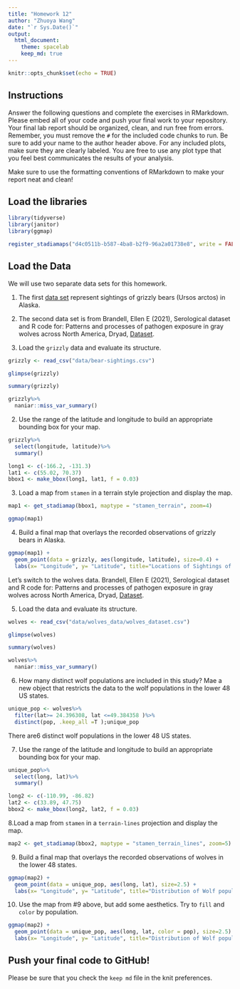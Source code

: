 ```yaml
---
title: "Homework 12"
author: "Zhuoya Wang"
date: "`r Sys.Date()`"
output:
  html_document: 
    theme: spacelab
    keep_md: true
---
```


```r
knitr::opts_chunk$set(echo = TRUE)
```

## Instructions
Answer the following questions and complete the exercises in RMarkdown. Please embed all of your code and push your final work to your repository. Your final lab report should be organized, clean, and run free from errors. Remember, you must remove the `#` for the included code chunks to run. Be sure to add your name to the author header above. For any included plots, make sure they are clearly labeled. You are free to use any plot type that you feel best communicates the results of your analysis.  

Make sure to use the formatting conventions of RMarkdown to make your report neat and clean!  

## Load the libraries  
```r
library(tidyverse)
library(janitor)
library(ggmap)
``` 


```r
register_stadiamaps("d4c0511b-b587-4ba8-b2f9-96a2a01738e8", write = FALSE)
```

## Load the Data
We will use two separate data sets for this homework.  

1. The first [data set](https://rcweb.dartmouth.edu/~f002d69/workshops/index_rspatial.html) represent sightings of grizzly bears (Ursos arctos) in Alaska.  

2. The second data set is from Brandell, Ellen E (2021), Serological dataset and R code for: Patterns and processes of pathogen exposure in gray wolves across North America, Dryad, [Dataset](https://doi.org/10.5061/dryad.5hqbzkh51).  

1. Load the `grizzly` data and evaluate its structure.  
```r
grizzly <- read_csv("data/bear-sightings.csv")
```

```r
glimpse(grizzly)
```

```r
summary(grizzly)
```

```r
grizzly%>%
  naniar::miss_var_summary()
```

2. Use the range of the latitude and longitude to build an appropriate bounding box for your map. 
```r
grizzly%>%
  select(longitude, latitude)%>%
  summary()
```

```r
long1 <- c(-166.2, -131.3)
lat1 <- c(55.02, 70.37)
bbox1 <- make_bbox(long1, lat1, f = 0.03)
```



3. Load a map from `stamen` in a terrain style projection and display the map.  
```r
map1 <- get_stadiamap(bbox1, maptype = "stamen_terrain", zoom=4)
```


```r
ggmap(map1)
```

4. Build a final map that overlays the recorded observations of grizzly bears in Alaska.  
```r
ggmap(map1) + 
  geom_point(data = grizzly, aes(longitude, latitude), size=0.4) +
  labs(x= "Longitude", y= "Latitude", title="Locations of Sightings of grizzly bears")
```

Let's switch to the wolves data. Brandell, Ellen E (2021), Serological dataset and R code for: Patterns and processes of pathogen exposure in gray wolves across North America, Dryad, [Dataset](https://doi.org/10.5061/dryad.5hqbzkh51).  

5. Load the data and evaluate its structure.  
```r
wolves <- read_csv("data/wolves_data/wolves_dataset.csv")
```

```r
glimpse(wolves)
```

```r
summary(wolves)
```

```r
wolves%>%
  naniar::miss_var_summary()
```


6. How many distinct wolf populations are included in this study? Mae a new object that restricts the data to the wolf populations in the lower 48 US states.  
```r
unique_pop <- wolves%>%
  filter(lat>= 24.396308, lat <=49.384358 )%>%
  distinct(pop, .keep_all =T );unique_pop

```
There are6 distinct wolf populations in the lower 48 US states. 


7. Use the range of the latitude and longitude to build an appropriate bounding box for your map. 

```r
unique_pop%>%
  select(long, lat)%>%
  summary()
```

```r
long2 <- c(-110.99, -86.82)
lat2 <- c(33.89, 47.75)
bbox2 <- make_bbox(long2, lat2, f = 0.03)
```


8.Load a map from `stamen` in a `terrain-lines` projection and display the map.  
```r
map2 <- get_stadiamap(bbox2, maptype = "stamen_terrain_lines", zoom=5)
```

9. Build a final map that overlays the recorded observations of wolves in the lower 48 states.  

```r
ggmap(map2) + 
  geom_point(data = unique_pop, aes(long, lat), size=2.5) +
  labs(x= "Longitude", y= "Latitude", title="Distribution of Wolf population in Lower 48 States")
```


10. Use the map from #9 above, but add some aesthetics. Try to `fill` and `color` by population.  

```r
ggmap(map2) + 
  geom_point(data = unique_pop, aes(long, lat, color = pop), size=2.5) +
  labs(x= "Longitude", y= "Latitude", title="Distribution of Wolf population in Lower 48 States")
```

## Push your final code to GitHub!
Please be sure that you check the `keep md` file in the knit preferences. 